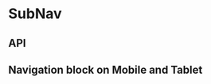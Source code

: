 
<Meta title="Components/SubNav" component={SubNav} />

# SubNav

<Canvas>
  <Story name="Base component">
    <SubNav
      heading={SubNavFixture.heading}
      id={SubNavFixture.id}
      isSelect={knobs.boolean('isSelect', false, 'Presentation')}
      links={SubNavFixture.links}
      theme={knobs.select('theme', ['dark', 'light'], 'dark', 'Presentation')}
    />
  </Story>
</Canvas>

## API

<ArgsTable of={SubNav} />

## Navigation block on Mobile and Tablet

<Canvas>
  <Story name="Navigation block">
    <SubNav id="Navigation block" isSelect={true} links={SubNavFixture.links} />
  </Story>
</Canvas>
